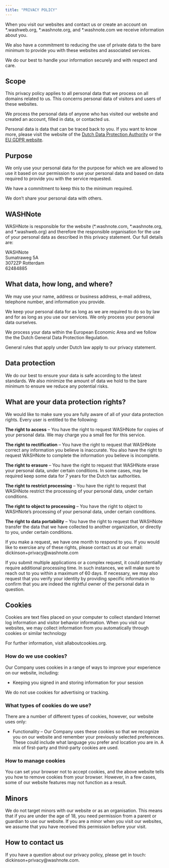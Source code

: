 ```yaml
---
title: "PRIVACY POLICY"
---
```


When you visit our websites and contact us or create an account on \*.washweb.org, \*.washnote.org, and \*.washnote.com we receive information about you.

We also have a commitment to reducing the use of private data to the bare minimum to provide you with these websites and associated services.

We do our best to handle your information securely and with respect and care.

## Scope

This privacy policy applies to all personal data that we process on all domains related to us. This concerns personal data of visitors and users of these websites.

We process the personal data of anyone who has visited our website and created an account, filled in data, or contacted us.

Personal data is data that can be traced back to you. If you want to know more, please visit the website of the [Dutch Data Protection Authority](https://www.autoriteitpersoonsgegevens.nl/themas/basis-avg) or the [EU GDPR website](https://gdpr.eu/).

## Purpose

We only use your personal data for the purpose for which we are allowed to use it based on our permission to use your personal data and based on data required to provide you with the service requested.

We have a commitment to keep this to the minimum required.

We don't share your personal data with others.

## WASHNote

WASHNote is responsible for the website (\*.washnote.com, \*.washnote.org, and \*.washweb.org) and therefore the responsible organisation for the use of your personal data as described in this privacy statement. Our full details are:

WASHNote\
Sumatraweg 5A\
3072ZP Rotterdam\
62484885

## What data, how long, and where?

We may use your name, address or business address, e-mail address, telephone number, and information you provide.

We keep your personal data for as long as we are required to do so by law and for as long as you use our services. We only process your personal data ourselves.

We process your data within the European Economic Area and we follow the the Dutch General Data Protection Regulation.

General rules that apply under Dutch law apply to our privacy statement.

## Data protection

We do our best to ensure your data is safe according to the latest standards. We also minimize the amount of data we hold to the bare minimum to ensure we reduce any potential risks.

## What are your data protection rights?

We would like to make sure you are fully aware of all of your data protection rights. Every user is entitled to the following:

**The right to access** -- You have the right to request WASHNote for copies of your personal data. We may charge you a small fee for this service.

**The right to rectification** -- You have the right to request that WASHNote correct any information you believe is inaccurate. You also have the right to request WASHNote to complete the information you believe is incomplete.

**The right to erasure** -- You have the right to request that WASHNote erase your personal data, under certain conditions. In some cases, may be required keep some data for 7 years for the Dutch tax authorities.

**The right to restrict processing** -- You have the right to request that WASHNote restrict the processing of your personal data, under certain conditions.

**The right to object to processing** -- You have the right to object to WASHNote's processing of your personal data, under certain conditions.

**The right to data portability** -- You have the right to request that WASHNote transfer the data that we have collected to another organization, or directly to you, under certain conditions.

If you make a request, we have one month to respond to you. If you would like to exercise any of these rights, please contact us at our email: dickinson+privacy\@washnote.com

If you submit multiple applications or a complex request, it could potentially require additional processing time. In such instances, we will make sure to reach out to you within a maximum of 60 days. If necessary, we may also request that you verify your identity by providing specific information to confirm that you are indeed the rightful owner of the personal data in question.

## Cookies

Cookies are text files placed on your computer to collect standard Internet log information and visitor behavior information. When you visit our websites, we may collect information from you automatically through cookies or similar technology

For further information, visit allaboutcookies.org.

### How do we use cookies?

Our Company uses cookies in a range of ways to improve your experience on our website, including:

-   Keeping you signed in and storing information for your session

We do not use cookies for advertising or tracking.

### What types of cookies do we use?

There are a number of different types of cookies, however, our website uses only:

-   Functionality -- Our Company uses these cookies so that we recognize you on our website and remember your previously selected preferences. These could include what language you prefer and location you are in. A mix of first-party and third-party cookies are used.

### How to manage cookies

You can set your browser not to accept cookies, and the above website tells you how to remove cookies from your browser. However, in a few cases, some of our website features may not function as a result.

## Minors

We do not target minors with our website or as an organisation. This means that if you are under the age of 18, you need permission from a parent or guardian to use our website. If you are a minor when you visit our websites, we assume that you have received this permission before your visit.

## How to contact us

If you have a question about our privacy policy, please get in touch: dickinson+privacy\@washnote.com.
